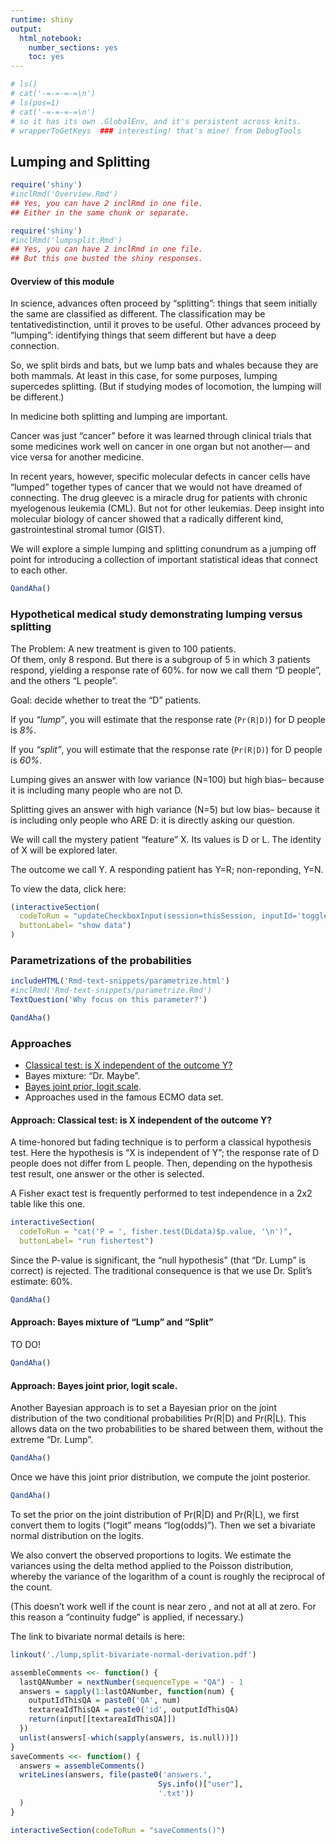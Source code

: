 ```yaml
---
runtime: shiny
output: 
  html_notebook: 
    number_sections: yes
    toc: yes
---
```


```r
# ls()
# cat('-=-=-=-=\n')
# ls(pos=1)
# cat('-=-=-=-=\n')
# so it has its own .GlobalEnv, and it's persistent across knits.
# wrapperToGetKeys  ### interesting! that's mine! from DebugTools
```


##  <a name="notebookBegin"> Lumping and Splitting </a>

```r
require('shiny')
#inclRmd('Overview.Rmd')
## Yes, you can have 2 inclRmd in one file.
## Either in the same chunk or separate.
```
```r
require('shiny')
#inclRmd('lumpsplit.Rmd')
## Yes, you can have 2 inclRmd in one file.
## But this one busted the shiny responses.
```

#### Overview of this module

In science, advances often proceed by "splitting": things that seem initially the same are classified as different. The classification may be tentativedistinction, until it proves to be useful. 
Other advances proceed by "lumping":  identifying things that seem different but have a deep connection.

So, we split birds and bats, but we lump bats and whales because they are both mammals. At least in this case, for some purposes, lumping supercedes splitting.
(But if studying modes of  locomotion, the lumping will be different.)

In medicine both splitting and lumping are important.

Cancer was just "cancer" before it was learned through clinical trials that some medicines work well on cancer in one organ but not another--- and vice versa for another medicine.

In recent years, however, specific molecular defects in cancer cells have "lumped" together types of cancer that we would not have dreamed of connecting.
The drug gleevec is a miracle drug for patients with chronic myelogenous leukemia (CML). But not for other leukemias. Deep insight into molecular biology of cancer showed that a radically different kind, gastrointestinal stromal tumor (GIST).  

We will explore a simple lumping and splitting conundrum as a jumping off point for introducing a collection of important statistical ideas that connect to each other.

```r
QandAha()
```

### Hypothetical medical study demonstrating lumping versus splitting

The Problem:  A new treatment is given to 100 patients.  
Of them, only 8 respond.  But there is a subgroup of 5 in which 3 patients respond, yielding a response rate of 60%. for now we call them "D people", and the others "L people".

Goal: decide whether to treat the "D" patients.

If you *"lump"*, you will estimate that the response rate (`Pr(R|D)`) for D people is *8%*. 

If you *"split"*, you will estimate that the response rate (`Pr(R|D)`) for D people is *60%*. 

Lumping gives an answer with low variance (N=100) but high bias-- because it is including many people who are not D.

Splitting gives an answer with high variance (N=5) but low bias-- because it is including only people who ARE D:  it is directly asking our question.

We will call the mystery patient "feature" X. Its values is D or L.
The identity of X will be explored later.

The outcome we call Y.  A responding patient has Y=R; non-reponding, Y=N.

To view the data, click here:
```r
(interactiveSection(
  codeToRun = "updateCheckboxInput(session=thisSession, inputId='toggleShowData', value=TRUE)", 
  buttonLabel= "show data")
)

```


### Parametrizations of the probabilities

```r
includeHTML('Rmd-text-snippets/parametrize.html')
#inclRmd('Rmd-text-snippets/parametrize.Rmd')
TextQuestion('Why focus on this parameter?')
```


```r
QandAha()
```

### Approaches

* [Classical test: is X independent of the outcome Y?](#Classical test)
* Bayes mixture:  "Dr. Maybe".
* [Bayes joint prior, logit scale](#Bayes_joint_prior).  
* Approaches used in the famous ECMO data set.

#### <a name='Classical test'> Approach: Classical test: is X independent of the outcome Y?</a>

A time-honored but fading technique is to perform a classical hypothesis test.
Here the hypothesis is "X is independent of Y";  the response rate of D people does not differ from L people.  Then, depending on the hypothesis test result, one answer or the other is selected. 

A Fisher exact test is frequently performed to test independence in a 2x2 table like this one.

```r
interactiveSection(
  codeToRun = "cat('P = ', fisher.test(DLdata)$p.value, '\n')",
  buttonLabel= "run fishertest")
```

Since the P-value is significant, the "null hypothesis" (that "Dr. Lump" is correct) is rejected. The traditional consequence is that we use Dr. Split's estimate:  60%.
```r
QandAha()
```

#### <a name='Bayes_joint_prior'> Approach: Bayes mixture of "Lump" and "Split"</a>

TO DO!

```r
QandAha()
```

#### <a name='Bayes_joint_prior'> Approach: Bayes joint prior, logit scale.</a>

Another Bayesian approach is to set a Bayesian prior on the joint distribution of the two conditional probabilities Pr(R|D) and Pr(R|L). This allows data on the two probabilities to be shared between them, without the extreme "Dr. Lump".
```r
QandAha()
```
Once we have this joint prior distribution, we compute the joint posterior.
```r
QandAha()
```
To set the prior on the joint distribution of Pr(R|D) and Pr(R|L), we first convert them to logits ("logit" means "log(odds)").
Then we set a bivariate normal distribution on the logits.

We also convert the observed proportions to logits. We estimate the variances using the delta method applied to the Poisson distribution, whereby the variance of the logarithm of a count is roughly the reciprocal of the count.

(This doesn't work well if the count is near zero , and not at all at zero.
For this reason a "continuity fudge" is applied, if necessary.)

The link to bivariate normal details is here:
```r
linkout('./lump,split-bivariate-normal-derivation.pdf')
```

```r
assembleComments <<- function() {
  lastQANumber = nextNumber(sequenceType = "QA") - 1
  answers = sapply(1:lastQANumber, function(num) {
    outputIdThisQA = paste0('QA', num)
    textareaIdThisQA = paste0('id', outputIdThisQA)
    return(input[[textareaIdThisQA]])
  })
  unlist(answers[-which(sapply(answers, is.null))])
}
saveComments <<- function() {
  answers = assembleComments()
  writeLines(answers, file(paste0('answers.',
                                 Sys.info()["user"],
                                 '.txt'))
  )
}

interactiveSection(codeToRun = "saveComments()")
```
